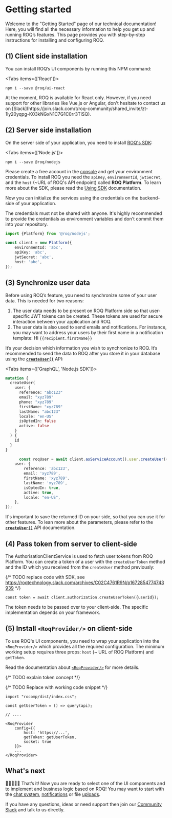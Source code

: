 
# Getting started

Welcome to the "Getting Started" page of our technical documentation! Here, you will find all the necessary information
to help you get up and running ROQ’s features. This page provides you with step-by-step instructions for installing and
configuring ROQ.

## (1) Client side installation

You can install ROQ’s UI components by running this NPM command:

<Tabs items={['React']}><Tab>

```shell
npm i --save @roq/ui-react
```

</Tab></Tabs>

<Callout type="info" emoji="ℹ️">
  At the moment, ROQ is available for React only. However, if you need support for other libraries like Vue.js or 
Angular, don't hesitate to contact us on [Slack](https://join.slack.com/t/roq-community/shared_invite/zt-1ly20yqpg-K03kNGxN1C7G1C0rr3TlSQ).
</Callout>

## (2) Server side installation

On the server side of your application, you need to install [ROQ's SDK](/api-doc/sdk-api):

<Tabs items={['Node.js']}><Tab>

```shell
npm i --save @roq/nodejs
```

</Tab></Tabs>

Please create a free account in the [console](https://console.roq.tech) and get your environment credentials.
To install ROQ you need the `apiKey`, `environmentId`, `jwtSecret`, and the `host` (~URL of ROQ's API endpoint)
called **ROQ Platform**. To learn more about the SDK, please read the [Using SDK](/api-doc/sdk-api) documentation.

Now you can initialize the services using the credentials on the backend-side of your application.

<Callout type="warning" emoji="⚠️">
The credentials must not be shared with anyone. It's highly recommended to provide the credentials as environment 
variables and don't commit them into your repository. 
</Callout>

```typescript
import {Platform} from '@roq/nodejs';

const client = new Platform({
    environmentId: 'abc',
    apiKey: 'abc',
    jwtSecret: 'abc',
    host: 'abc',
});
```

## (3) Synchronize user data

Before using ROQ’s feature, you need to synchronize some of your user data. This is needed for two reasons:

1. The user data needs to be present on ROQ Platform side so that user-specific JWT tokens can be created. These
   tokens are used for secure interaction between your application and ROQ.
2. The user data is also used to send emails and notifications. For instance, you may want to address your users by
   their first name in a notification template: Hi `{{recipient.firstName}}`

It’s your decision which information you wish to synchronize to ROQ. It’s recommended to send the data to ROQ after you
store it in your database using the [**`createUser()`**](/api-doc/users-api#createuser) API:

<Tabs items={['GraphQL', 'Node.js SDK']}><Tab>

```graphql
mutation {
  createUser(
    user: {
      reference: "abc123"
      email: "xyz789"
      phone: "xyz789"
      firstName: "xyz789"
      lastName: "abc123"
      locale: "en-US"
      isOptedIn: false
      active: false
    }
  ) {
    id
  }
}
```

</Tab><Tab>

```typescript
      const roqUser = await client.asServiceAccount().user.createUser({
    user: {
        reference: 'abc123',
        email: 'xyz789',
        firstName: 'xyz789',
        lastName: 'xyz789',
        isOptedIn: true,
        active: true,
        locale: "en-US",
    },
});
```

</Tab></Tabs>

It's important to save the returned ID on your side, so that you can use it for other features. To lean more about
the parameters, please refer to the [**`createUser()`**](/api-doc/users-api#createuser) API documentation.

## (4) Pass token from server to client-side

The AuthorisationClientService is used to fetch user tokens from ROQ Platform. You can create a token of a user with the
`createUserToken` method and the ID which you received from the `createUser` method previously:

{/* TODO replace code with SDK, see https://roqtechnology.slack.com/archives/C02C4761R9N/p1672854774743939 */}

```tsx
const token = await client.authorization.createUserToken({userId});
```

The token needs to be passed over to your client-side. The specific implementation depends on your framework.

## (5) Install `<RoqProvider/>` on client-side

To use ROQ's UI components, you need to wrap your application into the `<RoqProvider/>` which provides all the
required configuration. The minimum working setup requires three props: `host` (~ URL of ROQ Platform) and `getToken`.

Read the documentation about [`<RoqProvider/>`](/ui-components/roq-provider) for more details.

{/* TODO explain token concept */}

{/* TODO Replace with working code snippet */}

```tsx
import "rocomp/dist/index.css";

const getUserToken = () => query(api);

// ....

<RoqProvider
    config={{
        host: 'https://...',
        getToken: getUserToken,
        socket: true
    }}>
    ...
</RoqProvider>
```

## What's next

🎉🎉🎉🎉🎉 That’s it! Now you are ready to select one of the UI components and to implement and business logic based on
ROQ! You may want to start with the [chat system](/feature-guides/chat), [notifications](/feature-guides/notifications)
or file [uploads](/feature-guides/files).

If you have any questions, ideas or need support then join
our [Community Slack](https://join.slack.com/t/roq-community/shared_invite/zt-1ly20yqpg-K03kNGxN1C7G1C0rr3TlSQ) and talk
to us directly.